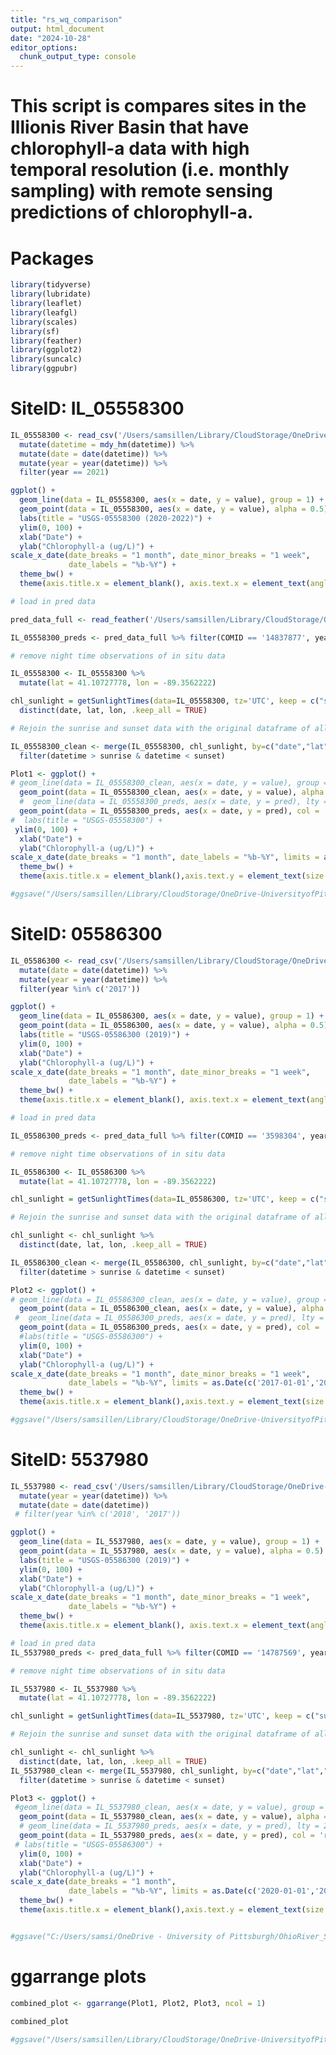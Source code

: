 ```yaml
---
title: "rs_wq_comparison"
output: html_document
date: "2024-10-28"
editor_options: 
  chunk_output_type: console
---
```


# This script is compares sites in the Illionis River Basin that have chlorophyll-a data with high temporal resolution (i.e. monthly sampling) with remote sensing predictions of chlorophyll-a. 

# Packages
```r
library(tidyverse)
library(lubridate)
library(leaflet)
library(leafgl)
library(scales)
library(sf)
library(feather)
library(ggplot2)
library(suncalc)
library(ggpubr)
```

# SiteID: IL_05558300 
```r

IL_05558300 <- read_csv('/Users/samsillen/Library/CloudStorage/OneDrive-UniversityofPittsburgh/OhioRiver_SR/Data/HighResWQData/illinois_wq_data.csv') %>% 
  mutate(datetime = mdy_hm(datetime)) %>%
  mutate(date = date(datetime)) %>% 
  mutate(year = year(datetime)) %>% 
  filter(year == 2021)

ggplot() + 
  geom_line(data = IL_05558300, aes(x = date, y = value), group = 1) + 
  geom_point(data = IL_05558300, aes(x = date, y = value), alpha = 0.5) +
  labs(title = "USGS-05558300 (2020-2022)") + 
  ylim(0, 100) + 
  xlab("Date") +
  ylab("Chlorophyll-a (ug/L)") + 
scale_x_date(date_breaks = "1 month", date_minor_breaks = "1 week",
             date_labels = "%b-%Y") +
  theme_bw() + 
  theme(axis.title.x = element_blank(), axis.text.x = element_text(angle = 90), legend.position = "bottom", panel.grid.major = element_blank(), panel.grid.minor =  element_blank())

# load in pred data 

pred_data_full <- read_feather('/Users/samsillen/Library/CloudStorage/OneDrive-UniversityofPittsburgh/OhioRiver_SR/chl-paper/IL_algal_mask_pred.feather') 

IL_05558300_preds <- pred_data_full %>% filter(COMID == '14837877', year %in% c('2021'))

# remove night time observations of in situ data

IL_05558300 <- IL_05558300 %>%
  mutate(lat = 41.10727778, lon = -89.3562222)

chl_sunlight = getSunlightTimes(data=IL_05558300, tz='UTC', keep = c("sunrise", "sunset")) %>%
  distinct(date, lat, lon, .keep_all = TRUE)

# Rejoin the sunrise and sunset data with the original dataframe of all sites

IL_05558300_clean <- merge(IL_05558300, chl_sunlight, by=c("date","lat","lon")) %>%
  filter(datetime > sunrise & datetime < sunset)

Plot1 <- ggplot() + 
# geom_line(data = IL_05558300_clean, aes(x = date, y = value), group = 1) + 
  geom_point(data = IL_05558300_clean, aes(x = date, y = value), alpha = 0.5) +
  #  geom_line(data = IL_05558300_preds, aes(x = date, y = pred), lty = 2, col = 'red') + 
  geom_point(data = IL_05558300_preds, aes(x = date, y = pred), col = 'red', size = 2.5) +
#  labs(title = "USGS-05558300") + 
 ylim(0, 100) + 
  xlab("Date") +
  ylab("Chlorophyll-a (ug/L)") + 
scale_x_date(date_breaks = "1 month", date_labels = "%b-%Y", limits = as.Date(c('2021-01-01','2021-12-01'))) +
  theme_bw() + 
  theme(axis.title.x = element_blank(),axis.text.y = element_text(size = 12, colour = 'black'), axis.title.y = element_text(size = 16, color = 'black'), axis.text.x = element_text( angle = 90), legend.position = "bottom", panel.grid.major = element_blank(), panel.grid.minor =  element_blank(),  plot.margin = margin(0.5, 0.5, 0.5 , 0.5, "cm"))

#ggsave("/Users/samsillen/Library/CloudStorage/OneDrive-UniversityofPittsburgh/OhioRiver_SR/Plots/PaperFigures/sr_wq_comparison/USGS-0558300-noline3.png", width=10, height = 8, units="in", dpi=330)

```

# SiteID: 05586300
```r

IL_05586300 <- read_csv('/Users/samsillen/Library/CloudStorage/OneDrive-UniversityofPittsburgh/OhioRiver_SR/Data/HighResWQData/il_wq_6300.csv') %>% mutate(datetime = mdy_hm(datetime)) %>% 
  mutate(date = date(datetime)) %>% 
  mutate(year = year(datetime)) %>% 
  filter(year %in% c('2017'))

ggplot() + 
  geom_line(data = IL_05586300, aes(x = date, y = value), group = 1) + 
  geom_point(data = IL_05586300, aes(x = date, y = value), alpha = 0.5) +
  labs(title = "USGS-05586300 (2019)") + 
  ylim(0, 100) + 
  xlab("Date") +
  ylab("Chlorophyll-a (ug/L)") + 
scale_x_date(date_breaks = "1 month", date_minor_breaks = "1 week",
             date_labels = "%b-%Y") +
  theme_bw() + 
  theme(axis.title.x = element_blank(), axis.text.x = element_text(angle = 90), legend.position = "bottom", panel.grid.major = element_blank(), panel.grid.minor =  element_blank())

# load in pred data 

IL_05586300_preds <- pred_data_full %>% filter(COMID == '3598304', year %in% c('2016', '2017'))

# remove night time observations of in situ data

IL_05586300 <- IL_05586300 %>%
  mutate(lat = 41.10727778, lon = -89.3562222)

chl_sunlight = getSunlightTimes(data=IL_05586300, tz='UTC', keep = c("sunrise", "sunset"))

# Rejoin the sunrise and sunset data with the original dataframe of all sites

chl_sunlight <- chl_sunlight %>%
  distinct(date, lat, lon, .keep_all = TRUE)

IL_05586300_clean <- merge(IL_05586300, chl_sunlight, by=c("date","lat","lon")) %>%
  filter(datetime > sunrise & datetime < sunset)

Plot2 <- ggplot() + 
# geom_line(data = IL_05586300_clean, aes(x = date, y = value), group = 1) + 
  geom_point(data = IL_05586300_clean, aes(x = date, y = value), alpha = 0.5) +
 #  geom_line(data = IL_05586300_preds, aes(x = date, y = pred), lty = 2, col = 'red') + 
  geom_point(data = IL_05586300_preds, aes(x = date, y = pred), col = 'red', size = 2.5) +
  #labs(title = "USGS-05586300") + 
  ylim(0, 100) + 
  xlab("Date") +
  ylab("Chlorophyll-a (ug/L)") + 
scale_x_date(date_breaks = "1 month", date_minor_breaks = "1 week",
             date_labels = "%b-%Y", limits = as.Date(c('2017-01-01','2017-11-01'))) +
  theme_bw() + 
  theme(axis.title.x = element_blank(),axis.text.y = element_text(size = 12, colour = 'black'), axis.title.y = element_text(size = 16, color = 'black'), axis.text.x = element_text( angle = 90), legend.position = "bottom", panel.grid.major = element_blank(), panel.grid.minor =  element_blank(),  plot.margin = margin(0.5, 0.5, 0.5 , 0.5, "cm"))

#ggsave("/Users/samsillen/Library/CloudStorage/OneDrive-UniversityofPittsburgh/OhioRiver_SR/Plots/PaperFigures/sr_wq_comparison/USGS-05586300-line.png", width=10, height = 8, units="in", dpi=330)

```

# SiteID: 5537980
```r

IL_5537980 <- read_csv('/Users/samsillen/Library/CloudStorage/OneDrive-UniversityofPittsburgh/OhioRiver_SR/Data/HighResWQData/il_wq_980.csv') %>%   mutate(datetime = mdy_hm(datetime)) %>%
  mutate(year = year(datetime)) %>% 
  mutate(date = date(datetime)) 
 # filter(year %in% c('2018', '2017'))

ggplot() + 
  geom_line(data = IL_5537980, aes(x = date, y = value), group = 1) + 
  geom_point(data = IL_5537980, aes(x = date, y = value), alpha = 0.5) +
  labs(title = "USGS-05586300 (2019)") + 
  ylim(0, 100) + 
  xlab("Date") +
  ylab("Chlorophyll-a (ug/L)") + 
scale_x_date(date_breaks = "1 month", date_minor_breaks = "1 week",
             date_labels = "%b-%Y") +
  theme_bw() + 
  theme(axis.title.x = element_blank(), axis.text.x = element_text(angle = 90), legend.position = "bottom", panel.grid.major = element_blank(), panel.grid.minor =  element_blank())

# load in pred data 
IL_5537980_preds <- pred_data_full %>% filter(COMID == '14787569', year %in% c('2018', '2019', '2020'))

# remove night time observations of in situ data

IL_5537980 <- IL_5537980 %>%
  mutate(lat = 41.10727778, lon = -89.3562222)

chl_sunlight = getSunlightTimes(data=IL_5537980, tz='UTC', keep = c("sunrise", "sunset"))

# Rejoin the sunrise and sunset data with the original dataframe of all sites

chl_sunlight <- chl_sunlight %>%
  distinct(date, lat, lon, .keep_all = TRUE)
IL_5537980_clean <- merge(IL_5537980, chl_sunlight, by=c("date","lat","lon")) %>%
  filter(datetime > sunrise & datetime < sunset)

Plot3 <- ggplot() + 
 #geom_line(data = IL_5537980_clean, aes(x = date, y = value), group = 1) + 
  geom_point(data = IL_5537980_clean, aes(x = date, y = value), alpha = 0.5) +
  # geom_line(data = IL_5537980_preds, aes(x = date, y = pred), lty = 2, col = 'red') + 
  geom_point(data = IL_5537980_preds, aes(x = date, y = pred), col = 'red', size = 2.5) +
 # labs(title = "USGS-05586300") + 
  ylim(0, 100) + 
  xlab("Date") +
  ylab("Chlorophyll-a (ug/L)") + 
scale_x_date(date_breaks = "1 month", 
             date_labels = "%b-%Y", limits = as.Date(c('2020-01-01','2020-12-01'))) +
  theme_bw() + 
  theme(axis.title.x = element_blank(),axis.text.y = element_text(size = 12, colour = 'black'), axis.title.y = element_text(size = 16, color = 'black'), axis.text.x = element_text( angle = 90), legend.position = "bottom", panel.grid.major = element_blank(), panel.grid.minor =  element_blank(),  plot.margin = margin(0.5, 0.5, 0.5 , 0.5, "cm"))


#ggsave("C:/Users/samsi/OneDrive - University of Pittsburgh/OhioRiver_SR/Plots/PaperFigures/USGS-05586300-line.png", width=10, height = 8, units="in", dpi=330)

```

# ggarrange plots 
```r

combined_plot <- ggarrange(Plot1, Plot2, Plot3, ncol = 1)

combined_plot

#ggsave("/Users/samsillen/Library/CloudStorage/OneDrive-UniversityofPittsburgh/OhioRiver_SR/Plots/PaperFigures/sr_wq_comparison/rs_wq_comparison_full-line.png", width=10, height = 12, units="in", dpi=330)

```
